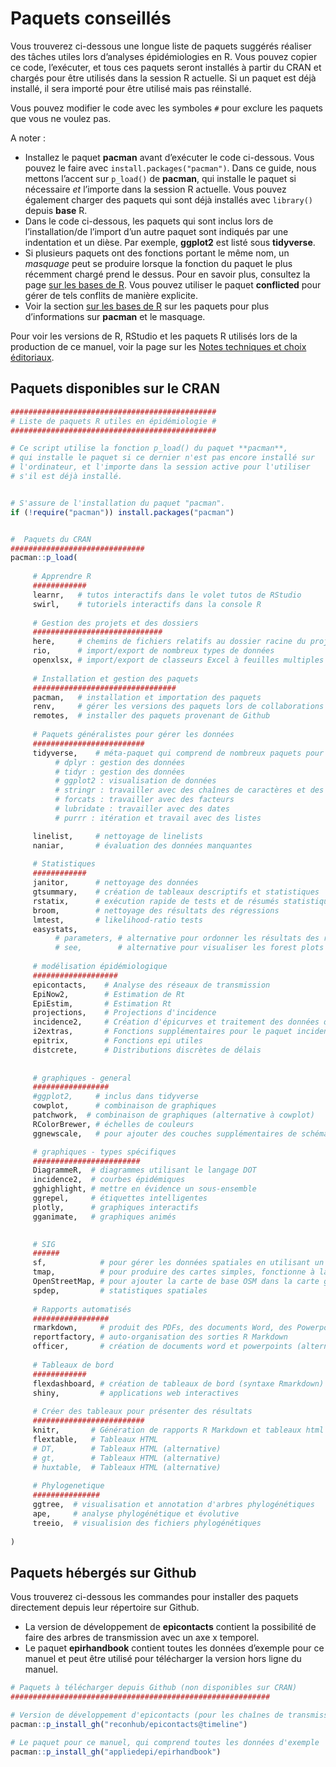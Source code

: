 # Paquets conseillés {#suggested_packages}

Vous trouverez ci-dessous une longue liste de paquets suggérés réaliser des tâches utiles lors d'analyses épidémiologies en R. Vous pouvez copier ce code, l'exécuter, et tous ces paquets seront installés à partir du CRAN et chargés pour être utilisés dans la session R actuelle. Si un paquet est déjà installé, il sera importé pour être utilisé mais pas réinstallé.  

Vous pouvez modifier le code avec les symboles `#` pour exclure les paquets que vous ne voulez pas.  


A noter :  

* Installez le paquet **pacman** avant d'exécuter le code ci-dessous. Vous pouvez le faire avec `install.packages("pacman")`. Dans ce guide, nous mettons l'accent sur `p_load()` de **pacman**, qui installe le paquet si nécessaire *et* l'importe dans la session R actuelle. Vous pouvez également charger des paquets qui sont déjà installés avec `library()` depuis **base** R.  
* Dans le code ci-dessous, les paquets qui sont inclus lors de l'installation/de l'import d'un autre paquet sont indiqués par une indentation et un dièse. Par exemple, **ggplot2** est listé sous **tidyverse**.  
* Si plusieurs paquets ont des fonctions portant le même nom, un *masquage* peut se produire lorsque la fonction du paquet le plus récemment chargé prend le dessus. Pour en savoir plus, consultez la page [sur les bases de R](#rbasics). Vous pouvez utiliser le paquet **conflicted** pour gérer de tels conflits de manière explicite.  
* Voir la section [sur les bases de R](#rbasics) sur les paquets pour plus d'informations sur **pacman** et le masquage.  


Pour voir les versions de R, RStudio et les paquets R utilisés lors de la production de ce manuel, voir la page sur les [Notes techniques et choix éditoriaux](#editorial_notes). 


## Paquets disponibles sur le CRAN

```r

##############################################
# Liste de paquets R utiles en épidémiologie #
##############################################

# Ce script utilise la fonction p_load() du paquet **pacman**, 
# qui installe le paquet si ce dernier n'est pas encore installé sur
# l'ordinateur, et l'importe dans la session active pour l'utiliser 
# s'il est déjà installé.


# S'assure de l'installation du paquet "pacman".
if (!require("pacman")) install.packages("pacman")


#  Paquets du CRAN
##############################
pacman::p_load(
     
     # Apprendre R
     ############
     learnr,   # tutos interactifs dans le volet tutos de RStudio
     swirl,    # tutoriels interactifs dans la console R
        
     # Gestion des projets et des dossiers
     #############################
     here,     # chemins de fichiers relatifs au dossier racine du projet R
     rio,      # import/export de nombreux types de données
     openxlsx, # import/export de classeurs Excel à feuilles multiples 
     
     # Installation et gestion des paquets
     ################################
     pacman,   # installation et importation des paquets
     renv,     # gérer les versions des paquets lors de collaborations
     remotes,  # installer des paquets provenant de Github
     
     # Paquets généralistes pour gérer les données
     #########################
     tidyverse,    # méta-paquet qui comprend de nombreux paquets pour le traitement et la présentation des données.
          # dplyr : gestion des données
          # tidyr : gestion des données
          # ggplot2 : visualisation de données
          # stringr : travailler avec des chaînes de caractères et des caractères
          # forcats : travailler avec des facteurs 
          # lubridate : travailler avec des dates
          # purrr : itération et travail avec des listes

     linelist,     # nettoyage de linelists
     naniar,       # évaluation des données manquantes
     
     # Statistiques
     ############
     janitor,      # nettoyage des données
     gtsummary,    # création de tableaux descriptifs et statistiques
     rstatix,      # exécution rapide de tests et de résumés statistiques
     broom,        # nettoyage des résultats des régressions
     lmtest,       # likelihood-ratio tests
     easystats,
          # parameters, # alternative pour ordonner les résultats des régressions
          # see,        # alternative pour visualiser les forest plots
     
     # modélisation épidémiologique
     ###################
     epicontacts,    # Analyse des réseaux de transmission
     EpiNow2,        # Estimation de Rt
     EpiEstim,       # Estimation Rt
     projections,    # Projections d'incidence
     incidence2,     # Création d'épicurves et traitement des données d'incidence
     i2extras,       # Fonctions supplémentaires pour le paquet incidence2
     epitrix,        # Fonctions epi utiles
     distcrete,      # Distributions discrètes de délais
     
     
     # graphiques - general
     #################
     #ggplot2,     # inclus dans tidyverse
     cowplot,      # combinaison de graphiques  
     patchwork,  # combinaison de graphiques (alternative à cowplot)     
     RColorBrewer, # échelles de couleurs
     ggnewscale,   # pour ajouter des couches supplémentaires de schémas de couleurs

     # graphiques - types spécifiques
     ########################
     DiagrammeR,  # diagrammes utilisant le langage DOT
     incidence2,  # courbes épidémiques
     gghighlight, # mettre en évidence un sous-ensemble
     ggrepel,     # étiquettes intelligentes
     plotly,      # graphiques interactifs
     gganimate,   # graphiques animés 
     

     # SIG
     ######
     sf,            # pour gérer les données spatiales en utilisant un format Simple Feature
     tmap,          # pour produire des cartes simples, fonctionne à la fois pour les cartes interactives et statiques
     OpenStreetMap, # pour ajouter la carte de base OSM dans la carte ggplot
     spdep,         # statistiques spatiales 
     
     # Rapports automatisés
     #################
     rmarkdown,     # produit des PDFs, des documents Word, des Powerpoints, et des fichiers HTML
     reportfactory, # auto-organisation des sorties R Markdown
     officer,       # création de documents word et powerpoints (alternative à Rmarkdown)
     
     # Tableaux de bord
     ############
     flexdashboard, # création de tableaux de bord (syntaxe Rmarkdown)
     shiny,         # applications web interactives
     
     # Créer des tableaux pour présenter des résultats
     #########################
     knitr,       # Génération de rapports R Markdown et tableaux html
     flextable,   # Tableaux HTML
     # DT,        # Tableaux HTML (alternative)
     # gt,        # Tableaux HTML (alternative)
     # huxtable,  # Tableaux HTML (alternative) 
     
     # Phylogenetique
     ###############
     ggtree,  # visualisation et annotation d'arbres phylogénétiques
     ape,     # analyse phylogénétique et évolutive
     treeio,  # visualision des fichiers phylogénétiques
 
)

```

## Paquets hébergés sur Github 


Vous trouverez ci-dessous les commandes pour installer des paquets directement depuis leur répertoire sur Github.  

* La version de développement de **epicontacts** contient la possibilité de faire des arbres de transmission avec un axe x temporel.  
* Le paquet **epirhandbook** contient toutes les données d'exemple pour ce manuel et peut être utilisé pour télécharger la version hors ligne du manuel.  


```r
# Paquets à télécharger depuis Github (non disponibles sur CRAN)
##########################################################

# Version de développement d'epicontacts (pour les chaînes de transmission avec un axe x temporel)
pacman::p_install_gh("reconhub/epicontacts@timeline")

# Le paquet pour ce manuel, qui comprend toutes les données d'exemple 
pacman::p_install_gh("appliedepi/epirhandbook")

```

